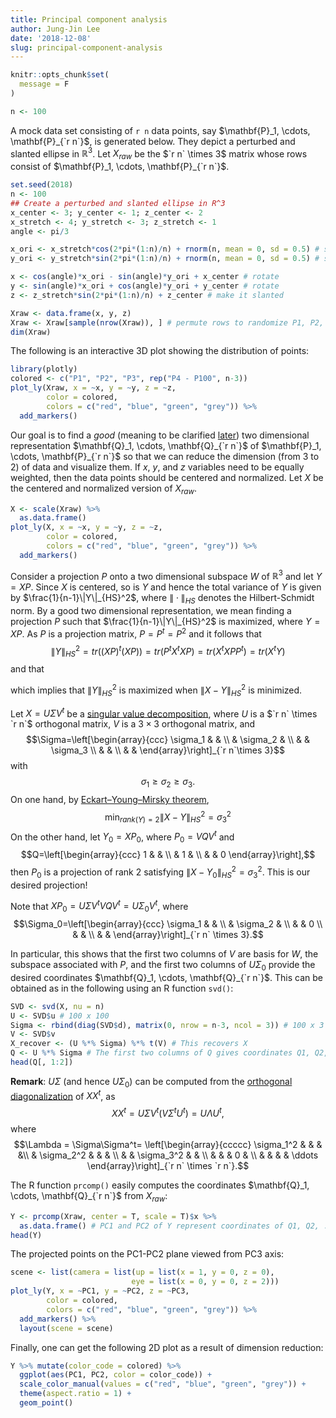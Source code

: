```yaml
---
title: Principal component analysis
author: Jung-Jin Lee
date: '2018-12-08'
slug: principal-component-analysis
---
```


```r
knitr::opts_chunk$set(
  message = F
)
```

```r
n <- 100
```

A mock data set consisting of `r n` data points, say $\mathbf{P}_1, \cdots, \mathbf{P}_{`r n`}$, is generated below. They depict a perturbed and slanted ellipse in $\mathbb{R}^3$. Let $X_{raw}$ be the $`r n` \times 3$ matrix whose rows consist of $\mathbf{P}_1, \cdots, \mathbf{P}_{`r n`}$. 

```r
set.seed(2018)
n <- 100
## Create a perturbed and slanted ellipse in R^3
x_center <- 3; y_center <- 1; z_center <- 2 
x_stretch <- 4; y_stretch <- 3; z_stretch <- 1
angle <- pi/3

x_ori <- x_stretch*cos(2*pi*(1:n)/n) + rnorm(n, mean = 0, sd = 0.5) # stretch
y_ori <- y_stretch*sin(2*pi*(1:n)/n) + rnorm(n, mean = 0, sd = 0.5) # stretch

x <- cos(angle)*x_ori - sin(angle)*y_ori + x_center # rotate
y <- sin(angle)*x_ori + cos(angle)*y_ori + y_center # rotate
z <- z_stretch*sin(2*pi*(1:n)/n) + z_center # make it slanted

Xraw <- data.frame(x, y, z) 
Xraw <- Xraw[sample(nrow(Xraw)), ] # permute rows to randomize P1, P2, P3
dim(Xraw)
```

The following is an interactive 3D plot showing the distribution of points:

```r
library(plotly)
colored <- c("P1", "P2", "P3", rep("P4 - P100", n-3))
plot_ly(Xraw, x = ~x, y = ~y, z = ~z, 
        color = colored,
        colors = c("red", "blue", "green", "grey")) %>%
  add_markers() 
```

Our goal is to find a _good_ (meaning to be clarified <a href="#later">later</a>) two dimensional representation $\mathbf{Q}_1, \cdots, \mathbf{Q}_{`r n`}$ of $\mathbf{P}_1, \cdots, \mathbf{P}_{`r n`}$ so that we can reduce the dimension (from 3 to 2) of data and visualize them. If $x$, $y$, and $z$ variables need to be equally weighted, then the data points should be centered and normalized. Let $X$ be the centered and normalized version of $X_{raw}$.

```r
X <- scale(Xraw) %>%
  as.data.frame()
plot_ly(X, x = ~x, y = ~y, z = ~z, 
        color = colored, 
        colors = c("red", "blue", "green", "grey")) %>%
  add_markers() 
```

<a name="later"></a> Consider a projection $P$ onto a two dimensional subspace $W$ of $\mathbb{R}^3$ and let $Y=XP$. Since $X$ is centered, so is $Y$ and hence the total variance of $Y$ is given by $\frac{1}{n-1}\|Y\|_{HS}^2$, where $\|\cdot\|_{HS}$ denotes the Hilbert-Schmidt norm. 
By a good two dimensional representation, we mean finding a projection $P$ such that $\frac{1}{n-1}\|Y\|_{HS}^2$ is maximized, where $Y=XP$. As $P$ is a projection matrix, $P=P^t=P^2$ and it follows that 
$$\|Y\|_{HS}^2=tr((XP)^t(XP))=tr(P^tX^tXP)=tr(X^tXPP^t)=tr(X^tY)$$ and that

\begin{aligned}
\|X-Y\|_{HS}^2&=tr((X-Y)^t(X-Y))\\
&=tr(X^tX)-tr(X^tY)-tr(Y^tX)+tr(Y^tY)\\
&=tr(X^tX)-tr(X^tY)-tr((Y^tX)^t)+tr(Y^tY)\\
&=tr(X^tX)-2tr(X^tY)+tr(Y^tY)\\
&=\|X\|_{HS}^2-\|Y\|_{HS}^2,
\end{aligned}

which implies that $\|Y\|_{HS}^2$ is maximized when $\|X-Y\|_{HS}^2$ is minimized. 

Let $X=U\Sigma V^t$ be a [singular value decomposition](https://en.wikipedia.org/wiki/Singular_value_decomposition), where $U$ is a $`r n` \times `r n`$ orthogonal matrix, $V$ is a $3 \times 3$ orthogonal matrix, and 
$$\Sigma=\left[\begin{array}{ccc} \sigma_1 & & \\ & \sigma_2 &  \\ & & \sigma_3 \\ & & \\ & & \end{array}\right]_{`r n`\times 3}$$ with
$$\sigma_1\geq \sigma_2\geq \sigma_3.$$
On one hand, by [Eckart–Young–Mirsky theorem](https://en.wikipedia.org/wiki/Low-rank_approximation), 
$$\min_{rank(Y)=2} \|X-Y\|_{HS}^2 = \sigma_3^2$$
On the other hand, let $Y_0=XP_0$, where $P_0=VQV^t$ and 
$$Q=\left[\begin{array}{ccc} 1 & & \\ & 1 &  \\ & & 0 \end{array}\right],$$
then $P_0$ is a projection of rank 2 satisfying $\|X-Y_0\|_{HS}^2 = \sigma_3^2$. This is our desired projection!

Note that $XP_0=U\Sigma V^tVQV^t = U\Sigma_0V^t$, where $$\Sigma_0=\left[\begin{array}{ccc} \sigma_1 & & \\ & \sigma_2 &  \\ & & 0 \\ & & \\ & & \end{array}\right]_{`r n` \times 3}.$$

In particular, this shows that the first two columns of $V$ are basis for $W$, the subspace associated with $P$, and the first two columns of $U\Sigma_0$ provide the desired coordinates $\mathbf{Q}_1, \cdots, \mathbf{Q}_{`r n`}$. This can be obtained as in the following using an R function `svd()`:

```r
SVD <- svd(X, nu = n)
U <- SVD$u # 100 x 100
Sigma <- rbind(diag(SVD$d), matrix(0, nrow = n-3, ncol = 3)) # 100 x 3
V <- SVD$v
X_recover <- (U %*% Sigma) %*% t(V) # This recovers X 
Q <- U %*% Sigma # The first two columns of Q gives coordinates Q1, Q2, ..., Q100
head(Q[, 1:2])
```

**Remark**: $U\Sigma$ (and hence $U\Sigma_0$) can be computed from the [orthogonal diagonalization](https://en.wikipedia.org/wiki/Diagonalizable_matrix#Diagonalizable_matrices) of $XX^t$, as  
$$XX^t = U\Sigma V^t(V\Sigma^tU^t) = U\Lambda U^t,$$
where $$\Lambda = \Sigma\Sigma^t= \left[\begin{array}{ccccc} \sigma_1^2 & & & &\\ & \sigma_2^2 & & & \\ & & \sigma_3^2 & & \\ & & & 0 & \\ & & & & \ddots  \end{array}\right]_{`r n` \times `r n`}.$$

The R function `prcomp()` easily computes the coordinates $\mathbf{Q}_1, \cdots, \mathbf{Q}_{`r n`}$ from $X_{raw}$:

```r
Y <- prcomp(Xraw, center = T, scale = T)$x %>%
  as.data.frame() # PC1 and PC2 of Y represent coordinates of Q1, Q2, ..., Q100 
head(Y)
```

The projected points on the PC1-PC2 plane viewed from PC3 axis:

```r
scene <- list(camera = list(up = list(x = 1, y = 0, z = 0),
                           eye = list(x = 0, y = 0, z = 2)))
plot_ly(Y, x = ~PC1, y = ~PC2, z = ~PC3, 
        color = colored,
        colors = c("red", "blue", "green", "grey")) %>%
  add_markers() %>%
  layout(scene = scene)
```

Finally, one can get the following 2D plot as a result of dimension reduction:

```r
Y %>% mutate(color_code = colored) %>%
  ggplot(aes(PC1, PC2, color = color_code)) +
  scale_color_manual(values = c("red", "blue", "green", "grey")) +
  theme(aspect.ratio = 1) +
  geom_point()
```

